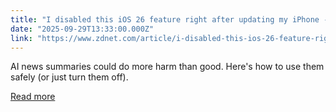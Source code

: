 ```yaml
---
title: "I disabled this iOS 26 feature right after updating my iPhone - here's why you should, too"
date: "2025-09-29T13:33:00.000Z"
link: "https://www.zdnet.com/article/i-disabled-this-ios-26-feature-right-after-updating-my-iphone-heres-why-you-should-too/"
---
```


AI news summaries could do more harm than good. Here's how to use them safely (or just turn them off).

[Read more](https://www.zdnet.com/article/i-disabled-this-ios-26-feature-right-after-updating-my-iphone-heres-why-you-should-too/)
